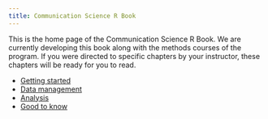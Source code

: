 ```yaml
---
title: Communication Science R Book
---
```


This is the home page of the Communication Science R Book. 
We are currently developing this book along with the methods courses of the program.
If you were directed to specific chapters by your instructor, these chapters will be ready for you to read.


* [Getting started](/getting-started/)
* [Data management](/data-management/)
* [Analysis](/analysis/)
* [Good to know](/good-to-know/)